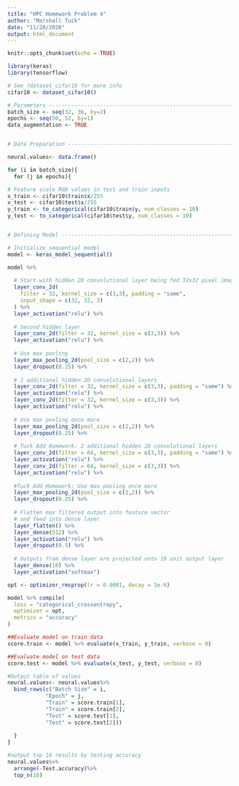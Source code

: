 ```yaml
---
title: "HPC Homework Problem 4"
author: "Marshall Tuck"
date: "11/28/2020"
output: html_document
---
```


```r
knitr::opts_chunk$set(echo = TRUE)

library(keras)
library(tensorflow)
```

```r
# See ?dataset_cifar10 for more info
cifar10 <- dataset_cifar10()
```

```r

# Parameters --------------------------------------------------------------
batch_size <- seq(32, 36, by=2)
epochs <- seq(50, 52, by=1)
data_augmentation <- TRUE


# Data Preparation --------------------------------------------------------

neural.values<- data.frame() 

for (i in batch_size){
  for (j in epochs){

# Feature scale RGB values in test and train inputs  
x_train <- cifar10$train$x/255
x_test <- cifar10$test$x/255
y_train <- to_categorical(cifar10$train$y, num_classes = 10)
y_test <- to_categorical(cifar10$test$y, num_classes = 10)


# Defining Model ----------------------------------------------------------

# Initialize sequential model
model <- keras_model_sequential()

model %>%
  
  # Start with hidden 2D convolutional layer being fed 32x32 pixel images
  layer_conv_2d(
    filter = 32, kernel_size = c(3,3), padding = "same",
    input_shape = c(32, 32, 3)
  ) %>%
  layer_activation("relu") %>%
  
  # Second hidden layer
  layer_conv_2d(filter = 32, kernel_size = c(3,3)) %>%
  layer_activation("relu") %>%
  
  # Use max pooling
  layer_max_pooling_2d(pool_size = c(2,2)) %>%
  layer_dropout(0.25) %>%
  
  # 2 additional hidden 2D convolutional layers
  layer_conv_2d(filter = 32, kernel_size = c(3,3), padding = "same") %>%
  layer_activation("relu") %>%
  layer_conv_2d(filter = 32, kernel_size = c(3,3)) %>%
  layer_activation("relu") %>%
  
  # Use max pooling once more
  layer_max_pooling_2d(pool_size = c(2,2)) %>%
  layer_dropout(0.25) %>%
  
  # Tuck Add Homework: 2 additional hidden 2D convolutional layers
  layer_conv_2d(filter = 64, kernel_size = c(3,3), padding = "same") %>%
  layer_activation("relu") %>%
  layer_conv_2d(filter = 64, kernel_size = c(3,3)) %>%
  layer_activation("relu") %>%
  
  #Tuck Add Homework: Use max pooling once more
  layer_max_pooling_2d(pool_size = c(2,2)) %>%
  layer_dropout(0.25) %>%
  
  # Flatten max filtered output into feature vector 
  # and feed into dense layer
  layer_flatten() %>%
  layer_dense(512) %>%
  layer_activation("relu") %>%
  layer_dropout(0.5) %>%
  
  # Outputs from dense layer are projected onto 10 unit output layer
  layer_dense(10) %>%
  layer_activation("softmax")

opt <- optimizer_rmsprop(lr = 0.0001, decay = 1e-6)

model %>% compile(
  loss = "categorical_crossentropy",
  optimizer = opt,
  metrics = "accuracy"
)

##Evaluate model on train data
score.train <- model %>% evaluate(x_train, y_train, verbose = 0)

##Evaluate model on test data
score.test <- model %>% evaluate(x_test, y_test, verbose = 0)

#Output table of values
neural.values<- neural.values%>%
  bind_rows(c("Batch Size" = i,
            "Epoch" = j,
            "Train" = score.train[1],
            "Train" = score.train[2],
            "Test" = score.test[1],
            "Test" = score.test[2]))
    
  }
}

#output top 10 results by testing accuracy
neural.values%>%
  arrange(-Test.accuracy)%>%
  top_n(10)
```